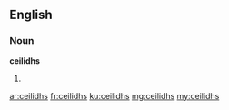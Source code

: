 ==English==

===Noun===
'''ceilidhs'''
# {{plural of|ceilidh}}

[[ar:ceilidhs]]
[[fr:ceilidhs]]
[[ku:ceilidhs]]
[[mg:ceilidhs]]
[[my:ceilidhs]]